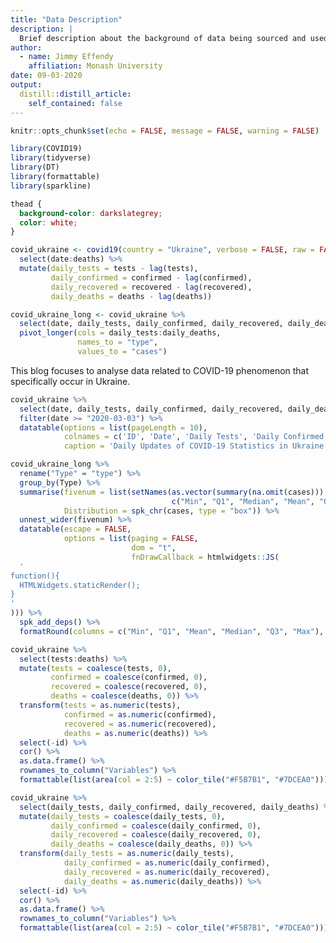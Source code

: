 ```yaml
---
title: "Data Description"
description: |
  Brief description about the background of data being sourced and used for this blog.
author:
  - name: Jimmy Effendy 
    affiliation: Monash University
date: 09-03-2020
output:
  distill::distill_article:
    self_contained: false
---
```


```r
knitr::opts_chunk$set(echo = FALSE, message = FALSE, warning = FALSE)

library(COVID19)
library(tidyverse)
library(DT)
library(formattable)
library(sparkline)
```

```css
thead {
  background-color: darkslategrey;
  color: white;
}
```

```r
covid_ukraine <- covid19(country = "Ukraine", verbose = FALSE, raw = FALSE) %>% 
  select(date:deaths) %>% 
  mutate(daily_tests = tests - lag(tests),
         daily_confirmed = confirmed - lag(confirmed),
         daily_recovered = recovered - lag(recovered),
         daily_deaths = deaths - lag(deaths))

covid_ukraine_long <- covid_ukraine %>% 
  select(date, daily_tests, daily_confirmed, daily_recovered, daily_deaths) %>% 
  pivot_longer(cols = daily_tests:daily_deaths,
               names_to = "type",
               values_to = "cases")
```

This blog focuses to analyse data related to COVID-19 phenomenon that specifically occur in Ukraine.


```r
covid_ukraine %>% 
  select(date, daily_tests, daily_confirmed, daily_recovered, daily_deaths) %>%
  filter(date >= "2020-03-03") %>% 
  datatable(options = list(pageLength = 10),
            colnames = c('ID', 'Date', 'Daily Tests', 'Daily Confirmed Cases', 'Daily Recovered', 'Daily Deaths'),
            caption = 'Daily Updates of COVID-19 Statistics in Ukraine')
```

```r
covid_ukraine_long %>%
  rename("Type" = "type") %>% 
  group_by(Type) %>% 
  summarise(fivenum = list(setNames(as.vector(summary(na.omit(cases))),
                                    c("Min", "Q1", "Median", "Mean", "Q3", "Max"))),
            Distribution = spk_chr(cases, type = "box")) %>% 
  unnest_wider(fivenum) %>% 
  datatable(escape = FALSE,
            options = list(paging = FALSE,
                           dom = "t",
                           fnDrawCallback = htmlwidgets::JS(
  '
function(){
  HTMLWidgets.staticRender();
}
'
))) %>% 
  spk_add_deps() %>% 
  formatRound(columns = c("Min", "Q1", "Mean", "Median", "Q3", "Max"), digits = 2)
```
```r
covid_ukraine %>% 
  select(tests:deaths) %>% 
  mutate(tests = coalesce(tests, 0),
         confirmed = coalesce(confirmed, 0),
         recovered = coalesce(recovered, 0),
         deaths = coalesce(deaths, 0)) %>% 
  transform(tests = as.numeric(tests),
            confirmed = as.numeric(confirmed),
            recovered = as.numeric(recovered),
            deaths = as.numeric(deaths)) %>%
  select(-id) %>%
  cor() %>% 
  as.data.frame() %>% 
  rownames_to_column("Variables") %>% 
  formattable(list(area(col = 2:5) ~ color_tile("#F5B7B1", "#7DCEA0")))
```

```r
covid_ukraine %>% 
  select(daily_tests, daily_confirmed, daily_recovered, daily_deaths) %>% 
  mutate(daily_tests = coalesce(daily_tests, 0),
         daily_confirmed = coalesce(daily_confirmed, 0),
         daily_recovered = coalesce(daily_recovered, 0),
         daily_deaths = coalesce(daily_deaths, 0)) %>% 
  transform(daily_tests = as.numeric(daily_tests),
            daily_confirmed = as.numeric(daily_confirmed),
            daily_recovered = as.numeric(daily_recovered),
            daily_deaths = as.numeric(daily_deaths)) %>%
  select(-id) %>%
  cor() %>% 
  as.data.frame() %>% 
  rownames_to_column("Variables") %>% 
  formattable(list(area(col = 2:5) ~ color_tile("#F5B7B1", "#7DCEA0")))
```
